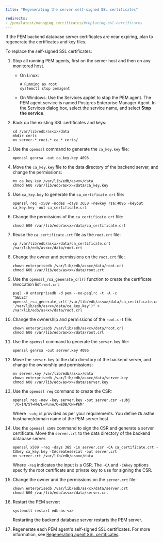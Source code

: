 ```yaml
---
title: "Regenerating the server self-signed SSL certificates"

redirects:
- /pem/latest/managing_certificates/#replacing-ssl-certificates
---
```


If the PEM backend database server certificates are near expiring, plan to regenerate the certificates and key files.

To replace the self-signed SSL certificates:

1. Stop all running PEM agents, first on the server host and then on any monitored host.
   - On Linux: 

     ```shell
     # Running as root
     systemctl stop pemagent
     ```

   - On Windows: 
     Use the Services applet to stop the PEM agent. The PEM agent service is named Postgres Enterprise Manager Agent. In the Services dialog box, select the service name, and select **Stop the service**.

1. Back up the existing SSL certificates and keys:

    ```shell
   cd /var/lib/edb/as<x>/data
   mkdir certs
   mv server.* root.* ca_* certs/
   ```

1. Use the `openssl` command to generate the `ca_key.key` file:

   ```shell
   openssl genrsa -out ca_key.key 4096 
   ```

1. Move the `ca_key.key` file to the data directory of the backend server, and change the permissions:

   ```shell
   mv ca_key.key /var/lib/edb/as<x>/data
   chmod 600 /var/lib/edb/as<x>/data/ca_key.key
   ```

1. Use `ca_key.key` to generate the `ca_certificate.crt` file:

   ```shell
   openssl req -x509 -nodes -days 3650 -newkey rsa:4096 -keyout ca_key.key -out ca_certificate.crt
   ```

1. Change the permissions of the `ca_certificate.crt` file:

   ```shell
   chmod 600 /var/lib/edb/as<x>/data/ca_certificate.crt
   ```

1. Reuse the `ca_certificate.crt` file as the `root.crt` file:

   ```shell
   cp /var/lib/edb/as<x>/data/ca_certificate.crt /var/lib/edb/as<x>/data/root.crt
   ```
  
1. Change the owner and permissions on the `root.crt` file:

   ```shell
   chown enterprisedb /var/lib/edb/as<x>/data/root.crt
   chmod 600 /var/lib/edb/as<x>/data/root.crt
   ```

1. Use the `openssl_rsa_generate_crl()` function to create the certificate revocation list `root.crl`:

   ```shell
   psql -U enterprisedb -d pem --no-psqlrc -t -A -c
   "SELECT openssl_rsa_generate_crl('/var/lib/edb/as<x>/data/ca_certificate.crt', '/var/lib/edb/as<x>/data/ca_key.key')" > /var/lib/edb/as<x>/data/root.crl
   ```

1. Change the ownership and permissions of the `root.crl` file:

   ```shell
   chown enterprisedb /var/lib/edb/as<x>/data/root.crl
   chmod 600 /var/lib/edb/as<x>/data/root.crl
   ```

1. Use the `openssl` command to generate the `server.key` file:

   ```shell
   openssl genrsa -out server.key 4096 
   ```

1. Move the `server.key` to the data directory of the backend server, and change the ownership and permissions:

   ```shell
   mv server.key /var/lib/edb/as<x>/data
   chown enterprisedb /var/lib/edb/as<x>/data/server.key
   chmod 600 /var/lib/edb/as<x>/data/server.key
   ```

1. Use the `openssl req` command to create the CSR:

   ```shell
   openssl req -new -key server.key -out server.csr -subj '/C=IN/ST=MH/L=Pune/O=EDB/CN=PEM'
   ```

   Where `-subj` is provided as per your requirements. You define `CN` asthe hostname/domain name of the PEM server host. 

1. Use the `openssl x509` command to sign the CSR and generate a server certificate. Move the `server.crt` to the data directory of the backend database server:

   ```shell
   openssl x509 -req -days 365 -in server.csr -CA ca_certificate.crt -CAkey ca_key.key -CAcreateserial -out server.crt
   mv server.crt /var/lib/edb/as<x>/data
   ```

   Where `-req` indicates the input is a CSR. The `-CA` and `-CAkey` options specify the root certificate and private key to use for signing the CSR.

1. Change the owner and the permissions on the `server.crt` file:

   ```shell
   chown enterprisedb /var/lib/edb/as<x>/data/server.crt
   chmod 600 /var/lib/edb/as<x>/data/server.crt
   ```

1. Restart the PEM server:

   ```shell
   systemctl restart edb-as-<x>
   ```
    
   Restarting the backend database server restarts the PEM server.

1. Regenerate each PEM agent's self-signed SSL certificates. For more information, see [Regenerating agent SSL certificates](/pem/latest/certificates/regenerating_agent_certificates).

